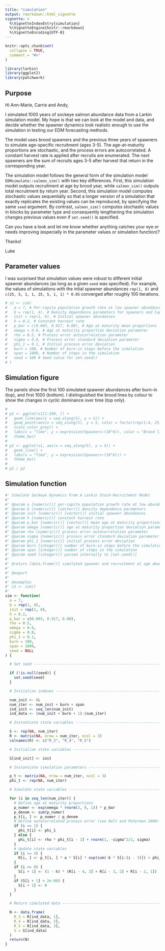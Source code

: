 ```yaml
---
title: "simulation"
output: rmarkdown::html_vignette
vignette: >
  %\VignetteIndexEntry{simulation}
  %\VignetteEngine{knitr::rmarkdown}
  %\VignetteEncoding{UTF-8}
---
```


```r
knitr::opts_chunk$set(
  collapse = TRUE,
  comment = "#>"
)
```

```r
library(larkin)
library(ggplot2)
library(patchwork)
```

## Purpose

Hi Ann-Marie, Carrie and Andy, 

I simulated 1000 years of sockeye salmon abundance data from a Larkin 
simulation model. My hope is that we can look at the model and data, and decide 
whether the spawner dynamics look realistic enough to use the simulation 
in testing our EDM forecasting methods.

The model uses brood spawners and the previous three years of spawners to 
simulate age-specific recruitment (ages 3-5). The age-at-maturity proportions 
are stochastic, and the process errors are autocorrelated. A constant harvest 
rate is applied after recruits are enumerated. The next spawners are the sum
of recruits ages 3-5 after harvest that return in the corresponding year.

The simulation model follows the general form of the simulation model 
`EDMsimulate::salmon_sim()` with two key differences. First, this simulation 
model outputs recruitment at age by brood year, while `salmon_sim()` outputs 
total recruitment by return year. Second, this simulation model computes
stochastic values sequentially so that a longer version of a simulation that 
exactly replicates the existing values can be reproduced, by specifying the 
same `seed` argument. By contrast, `salmon_sim()` computes stochastic values 
in blocks by parameter type and consequently lengthening the simulation changes 
previous values even if `set.seed()` is specified.

Can you have a look and let me know whether anything catches your eye or needs 
improving (especially in the parameter values or simulation function)?

Thanks!

Luke


## Parameter values
I was surprised that simulation values were robust to different initial spawner 
abundances (as long as a given `seed` was specified). For example, the values 
of simulations with the intial spawner abundances `rep(1, 8)` and 
`c(25, 5, 1, 1, 25, 5, 1, 1) * 0.05` converged after roughly 100 iterations.

```r
# s1 <- sim(
#   a = 7, # Per-capita population growth rate at low spawner abundance
#   b = rep(1, 4), # Density dependence parameters for spawners and lags
#   init = rep(1, 8), # Initial spawner abundances
#   h = 0.2, # Constant harvest rate
#   p_bar = c(0.003, 0.917, 0.08), # Age at maturity mean proportions
#   omega = 0.6, # Age at maturity proportion deviation parameter
#   rho = 0.5, # Process error autocorrelation parameter
#   sigma = 0.8, # Process error standard deviation parameter
#   phi_1 = 0.1, # Initial process error deviation
#   burn = 100, # Number of burn-in steps before the simulation
#   span = 1000, # Number of steps in the simulation
#   seed = 109 # Seed value for set.seed()
# )

```

## Simulation figure
The panels show the first 100 simulated spawner abundances after burn-in (top),
and first 1000 (bottom). I distinguished the brood lines by colour to show the 
changes in cyclic dominance over time (top only).

```r
# 
# p1 <- ggplot(s1[1:100, ]) +
#   geom_line(aes(x = seq_along(S), y = S)) +
#   geom_point(aes(x = seq_along(S), y = S, color = factor(rep(1:4, 25)))) +
#   scale_color_grey() +
#   labs(x = "Time", y = expression(Spawners~(10^6)), color = "Brood line") +
#   theme_bw()
# 
# p2 <- ggplot(s1, aes(x = seq_along(S), y = S)) +
#   geom_line() +
#   labs(x = "Time", y = expression(Spawners~(10^6))) +
#   theme_bw()
#   
# p1 / p2

```


## Simulation function

```r
#' Simulate Sockeye Dynamics From A Larkin Stock-Recruitment Model
#'
#' @param a [numeric()] per-capita population growth rate at low abundance
#' @param b [numeric()] [vector()] density dependence parameters
#' @param init [numeric()] [vector()] initial spawner abundances
#' @param h [numeric()] constant harvest rate
#' @param p_bar [numeric()] [vector()] mean age at maturity proportions
#' @param omega [numeric()] age at maturity proportion deviation parameter
#' @param rho [numeric()] process error autocorrelation parameter
#' @param sigma [numeric()] process error standard deviation parameter
#' @param phi_1 [numeric()] initial process error deviation
#' @param burn [integer()] number of burn-in steps before the simulation
#' @param span [integer()] number of steps in the simulation
#' @param seed [integer()] passed internally to [set.seed()]
#'
#' @return [data.frame()] simulated spawner and recruitment at age abundances
#'
#' @export
#'
#' @examples
#' s1 <- sim()
#'
sim <- function(
  a = 7,
  b = rep(1, 4),
  init = rep(1, 8),
  h = 0.2,
  p_bar = c(0.003, 0.917, 0.08),
  rho = 0.5,
  omega = 0.6,
  sigma = 0.8,
  phi_1 = 0.1,
  burn = 100,
  span = 1000,
  seed = NULL
) {

  # Set seed -------------------------------------------------------------------

  if (!is.null(seed)) {
    set.seed(seed)
  }

  # Initialize indexes ---------------------------------------------------------

  num_init <- 8L
  num_iter <- num_init + burn + span
  ind_init <- seq_len(num_init)
  ind_data <- (num_init + burn + 1):(num_iter)

  # Instantiate state variables ------------------------------------------------

  S <- rep(NA, num_iter)
  R <- matrix(NA, nrow = num_iter, ncol = 3)
  colnames(R) <- c("R_3", "R_4", "R_5")

  # Initialize state variables -------------------------------------------------

  S[ind_init] <- init

  # Instantiate simulation parameters ------------------------------------------

  p_t <- matrix(NA, nrow = num_iter, ncol = 3)
  phi_t <- rep(NA, num_iter)

  # Simulate state variables ---------------------------------------------------

  for (i in seq_len(num_iter)) {
    # Define age at maturity proportions
    p_numer <- exp(omega * rnorm(3, 0, 1)) * p_bar
    p_denom <- sum(p_numer)
    p_t[i, ] <- p_numer / p_denom
    # Define autocorrelated process error (see Holt and Peterman 2008)
    if (i == 1) {
      phi_t[i] <- phi_1
    } else {
      phi_t[i] <- rho * phi_t[i - 1] + rnorm(1, -sigma^2/2, sigma)
    }
    # Update state variables
    if (i >= 4) {
      R[i, ] <- p_t[i, ] * a * S[i] * exp(sum(-b * S[i:(i - 3)]) + phi_t[i])
    }
    if (i >= 8) {
      S[i + 1] <- (1 - h) * (R[i - 4, 3] + R[i - 3, 2] + R[i - 2, 1])
    }
    if (S[i + 1] < 2e-06) {
      S[i + 1] <- 0
    }
  }

  # Return simulated data ------------------------------------------------------

  N <- data.frame(
    R_3 = R[ind_data, 1],
    R_4 = R[ind_data, 2],
    R_5 = R[ind_data, 3],
    S = S[ind_data]
  )
  return(N)
}

```
